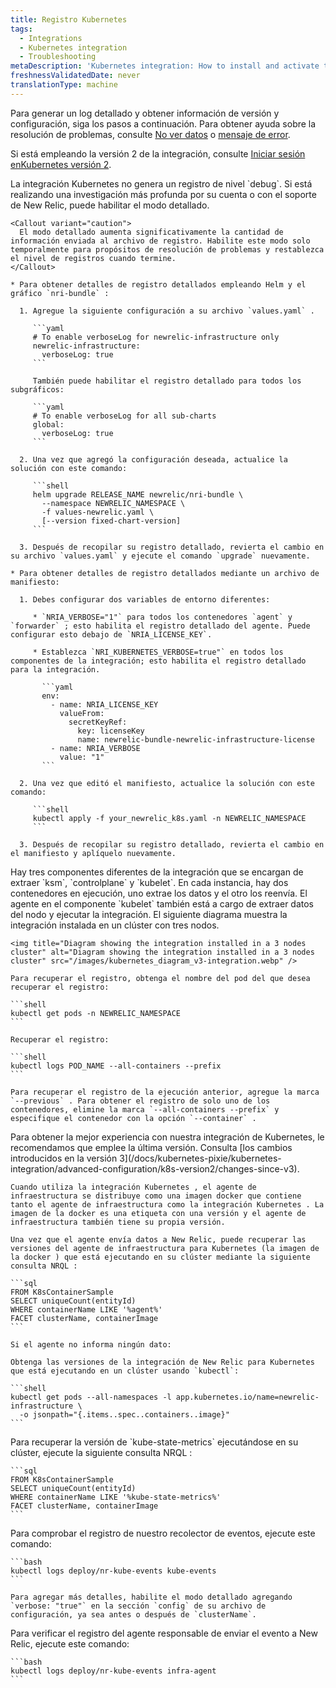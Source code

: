 ```yaml
---
title: Registro Kubernetes
tags:
  - Integrations
  - Kubernetes integration
  - Troubleshooting
metaDescription: 'Kubernetes integration: How to install and activate the integration, and what data is reported.'
freshnessValidatedDate: never
translationType: machine
---
```


Para generar un log detallado y obtener información de versión y configuración, siga los pasos a continuación. Para obtener ayuda sobre la resolución de problemas, consulte [No ver datos](/docs/kubernetes-pixie/kubernetes-integration/troubleshooting/not-seeing-data) o [mensaje de error](/docs/kubernetes-pixie/kubernetes-integration/troubleshooting/common-error-messages/error-messages).

Si está empleando la versión 2 de la integración, consulte [Iniciar sesión enKubernetes versión 2](/docs/kubernetes-pixie/kubernetes-integration/advanced-configuration/k8s-version2/overview/#logs-version2).

<CollapserGroup>
  <Collapser id="verbose-logging" title="Habilitar el registro detallado">
    La integración Kubernetes no genera un registro de nivel `debug`. Si está realizando una investigación más profunda por su cuenta o con el soporte de New Relic, puede habilitar el modo detallado.

    <Callout variant="caution">
      El modo detallado aumenta significativamente la cantidad de información enviada al archivo de registro. Habilite este modo solo temporalmente para propósitos de resolución de problemas y restablezca el nivel de registros cuando termine.
    </Callout>

    * Para obtener detalles de registro detallados empleando Helm y el gráfico `nri-bundle` :

      1. Agregue la siguiente configuración a su archivo `values.yaml` .

         ```yaml
         # To enable verboseLog for newrelic-infrastructure only
         newrelic-infrastructure:
           verboseLog: true
         ```

         También puede habilitar el registro detallado para todos los subgráficos:

         ```yaml
         # To enable verboseLog for all sub-charts
         global:
           verboseLog: true
         ```

      2. Una vez que agregó la configuración deseada, actualice la solución con este comando:

         ```shell
         helm upgrade RELEASE_NAME newrelic/nri-bundle \
           --namespace NEWRELIC_NAMESPACE \
           -f values-newrelic.yaml \
           [--version fixed-chart-version]
         ```

      3. Después de recopilar su registro detallado, revierta el cambio en su archivo `values.yaml` y ejecute el comando `upgrade` nuevamente.

    * Para obtener detalles de registro detallados mediante un archivo de manifiesto:

      1. Debes configurar dos variables de entorno diferentes:

         * `NRIA_VERBOSE="1"` para todos los contenedores `agent` y `forwarder` ; esto habilita el registro detallado del agente. Puede configurar esto debajo de `NRIA_LICENSE_KEY`.

         * Establezca `NRI_KUBERNETES_VERBOSE=true"` en todos los componentes de la integración; esto habilita el registro detallado para la integración.

           ```yaml
           env:
             - name: NRIA_LICENSE_KEY
               valueFrom:
                 secretKeyRef:
                   key: licenseKey
                   name: newrelic-bundle-newrelic-infrastructure-license
             - name: NRIA_VERBOSE
               value: "1"
           ```

      2. Una vez que editó el manifiesto, actualice la solución con este comando:

         ```shell
         kubectl apply -f your_newrelic_k8s.yaml -n NEWRELIC_NAMESPACE
         ```

      3. Después de recopilar su registro detallado, revierta el cambio en el manifiesto y aplíquelo nuevamente.
  </Collapser>

  <Collapser id="retrieve-logs-v3" title="Recuperar registro de cualquiera de los componentes de integración.">
    Hay tres componentes diferentes de la integración que se encargan de extraer `ksm`, `controlplane` y `kubelet`. En cada instancia, hay dos contenedores en ejecución, uno extrae los datos y el otro los reenvía. El agente en el componente `kubelet` también está a cargo de extraer datos del nodo y ejecutar la integración. El siguiente diagrama muestra la integración instalada en un clúster con tres nodos.

    <img title="Diagram showing the integration installed in a 3 nodes cluster" alt="Diagram showing the integration installed in a 3 nodes cluster" src="/images/kubernetes_diagram_v3-integration.webp" />

    Para recuperar el registro, obtenga el nombre del pod del que desea recuperar el registro:

    ```shell
    kubectl get pods -n NEWRELIC_NAMESPACE
    ```

    Recuperar el registro:

    ```shell
    kubectl logs POD_NAME --all-containers --prefix
    ```

    Para recuperar el registro de la ejecución anterior, agregue la marca `--previous` . Para obtener el registro de solo uno de los contenedores, elimine la marca `--all-containers --prefix` y especifique el contenedor con la opción `--container` .
  </Collapser>

  <Collapser id="infra-version" title="Obtenga la versión del agente de infraestructura">
    <Callout variant="important">
      Para obtener la mejor experiencia con nuestra integración de Kubernetes, le recomendamos que emplee la última versión. Consulta [los cambios introducidos en la versión 3](/docs/kubernetes-pixie/kubernetes-integration/advanced-configuration/k8s-version2/changes-since-v3).
    </Callout>

    Cuando utiliza la integración Kubernetes , el agente de infraestructura se distribuye como una imagen docker que contiene tanto el agente de infraestructura como la integración Kubernetes . La imagen de la docker es una etiqueta con una versión y el agente de infraestructura también tiene su propia versión.

    Una vez que el agente envía datos a New Relic, puede recuperar las versiones del agente de infraestructura para Kubernetes (la imagen de la docker ) que está ejecutando en su clúster mediante la siguiente consulta NRQL :

    ```sql
    FROM K8sContainerSample
    SELECT uniqueCount(entityId)
    WHERE containerName LIKE '%agent%'
    FACET clusterName, containerImage
    ```

    Si el agente no informa ningún dato:

    Obtenga las versiones de la integración de New Relic para Kubernetes que está ejecutando en un clúster usando `kubectl`:

    ```shell
    kubectl get pods --all-namespaces -l app.kubernetes.io/name=newrelic-infrastructure \
      -o jsonpath="{.items..spec..containers..image}"
    ```
  </Collapser>

  <Collapser id="kube-state-metrics-version" title="Obtener la versión kube-state-métrica">
    Para recuperar la versión de `kube-state-metrics` ejecutándose en su clúster, ejecute la siguiente consulta NRQL :

    ```sql
    FROM K8sContainerSample
    SELECT uniqueCount(entityId)
    WHERE containerName LIKE '%kube-state-metrics%' 
    FACET clusterName, containerImage
    ```
  </Collapser>

  <Collapser id="logs-on-collection" title="Obtener la colección de eventos de inicio de sesión">
    Para comprobar el registro de nuestro recolector de eventos, ejecute este comando:

    ```bash
    kubectl logs deploy/nr-kube-events kube-events
    ```

    Para agregar más detalles, habilite el modo detallado agregando `verbose: "true"` en la sección `config` de su archivo de configuración, ya sea antes o después de `clusterName`.
  </Collapser>

  <Collapser id="logs-on-sending" title="Obtener inicio de sesión enviando evento">
    Para verificar el registro del agente responsable de enviar el evento a New Relic, ejecute este comando:

    ```bash
    kubectl logs deploy/nr-kube-events infra-agent
    ```
  </Collapser>
</CollapserGroup>